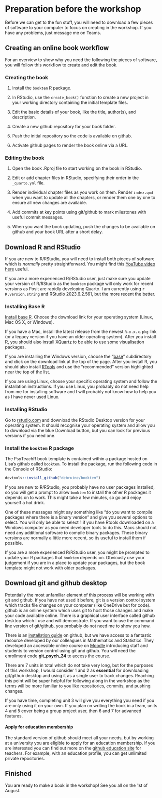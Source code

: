 # Preparation before the workshop {#workshop_prep}

Before we can get to the fun stuff, you will need to download a few pieces of software to your computer to focus on creating in the workshop. If you have any problems, just message me on Teams.

## Creating an online book workflow

For an overview to show why you need the following the pieces of software, you will follow this workflow to create and edit the book.

### Creating the book

1.  Install the `booktem` R package.

2.  In RStudio, use the `create_book()` function to create a new project in your working directory containing the initial template files.

3.  Edit the basic details of your book, like the title, author(s), and description.

4.  Create a new github repository for your book folder.

5.  Push the initial repository so the code is available on github.

6.  Activate github pages to render the book online via a URL.

### Editing the book

1.  Open the book .Rproj file to start working on the book in RStudio.

2.  Edit or add chapter files in RStudio, specifying their order in the `_quarto.yml` file.

3.  Render individual chapter files as you work on them. Render `index.qmd` when you want to update all the chapters, or render them one by one to ensure all new changes are available.

4.  Add commits at key points using git/github to mark milestones with useful commit messages.

5.  When you want the book updating, push the changes to be available on github and your book URL after a short delay.

## Download R and RStudio

If you are new to R/RStudio, you will need to install both pieces of software which is *normally* pretty straightforward. You might find this [YouTube video here](https://youtu.be/YrEe2TLr3MI?si=oweIE55Ul77ZoZwz){target="_blank"} useful.

If you are a more experienced R/RStudio user, just make sure you update your version of R/RStudio as the `booktem` package will only work for recent versions as Posit are rapidly developing Quarto. I am currently using `r R.version.string` and RStudio 2023.6.2.561, but the more recent the better.

### Installing Base R

[Install base R](https://cran.rstudio.com/){target="_blank"}. Choose the download link for your operating system (Linux, Mac OS X, or Windows).

If you have a Mac, install the latest release from the newest `R-x.x.x.pkg` link (or a legacy version if you have an older operating system). After you install R, you should also install [XQuartz](http://xquartz.macosforge.org/){target="_blank"} to be able to use some visualisation packages.

If you are installing the Windows version, choose the "[base](https://cran.rstudio.com/bin/windows/base/)" subdirectory and click on the download link at the top of the page. After you install R, you should also install [RTools](https://cran.rstudio.com/bin/windows/Rtools/){target="_blank"} and use the "recommended" version highlighted near the top of the list.

If you are using Linux, choose your specific operating system and follow the installation instructions. If you use Linux, you probably do not need help from me for installing software and I will probably not know how to help you as I have never used Linux.

### Installing RStudio

Go to [rstudio.com](https://www.rstudio.com/products/rstudio/download/#download){target="_blank"} and download the RStudio Desktop version for your operating system. It should recognise your operating system and allow you to download via the blue Download button, but you can look for previous versions if you need one. 

### Install the `booktem` R package

The PsyTeachR book template is contained within a package hosted on Lisa's github called `booktem`. To install the package, run the following code in the Console of RStudio:

```r
devtools::install_github("debruine/booktem")
```

If you are new to R/RStudio, you probably have no user packages installed, so you will get a prompt to allow `booktem` to install the other R packages it depends on to work. This might take a few minutes, so go and enjoy yourself a hot drink.

::: callout-caution
One of these messages might say something like "do you want to compile packages where there is a binary version" and give you several options to select. You will only be able to select 1 if you have Rtools downloaded on a Windows computer as you need developer tools to do this. Macs should not need any additional software to compile binary packages. These binary versions are normally a little more recent, so its useful to install them if possible.
:::

If you are a more experienced R/RStudio user, you might be prompted to update your R packages that `booktem` depends on. Obviously use your judgement if you are in a place to update your packages, but the book template might not work with older packages.

## Download git and github desktop

Potentially the most unfamiliar element of this process will be working with git and github. If you have not used it before, git is a version control system which tracks file changes on your computer (like OneDrive but for code). github is an online system which uses git to host those changes and make your code available online. There is a graphical user interface called github desktop which I use and will demonstrate. If you want to use the command line version of git/github, you probably do not need me to show you how.

There is an [installation guide](https://github.com/git-guides/install-git){target="_blank"} on github, but we have access to a fantastic resource developed by our colleagues in Mathematics and Statistics. They developed an accessible online course on [Moodle](https://moodle.gla.ac.uk/course/view.php?id=41115){target="_blank"} introducing staff and students to version control using git and github. You will need the enrollment code **git_psych_24** to access the course.

There are 7 units in total which do not take very long, but for the purposes of this workshop, I would consider 1 and 2 as **essential** for downloading git/github desktop and using it as a single user to track changes. Reaching this point will be super helpful for following along in the workshop as the terms will be more familiar to you like repositories, commits, and pushing changes.

If you have time, completing unit 3 will give you everything you need if you are only using it on your own. If you plan on writing the book in a team, units 4 and 5 cover being a group project user, then 6 and 7 for advanced features.

::: callout-tip
#### Apply for education membership

The standard version of github should meet all your needs, but by working at a university you are eligible to apply for an education membership. If you are interested you can find out more on the [github education site](https://github.com/education/teachers){target="_blank"} for teachers. For example, with an education profile, you can get unlimited private repositories.
:::

## Finished

You are ready to make a book in the workshop! See you all on the 1st of August.

